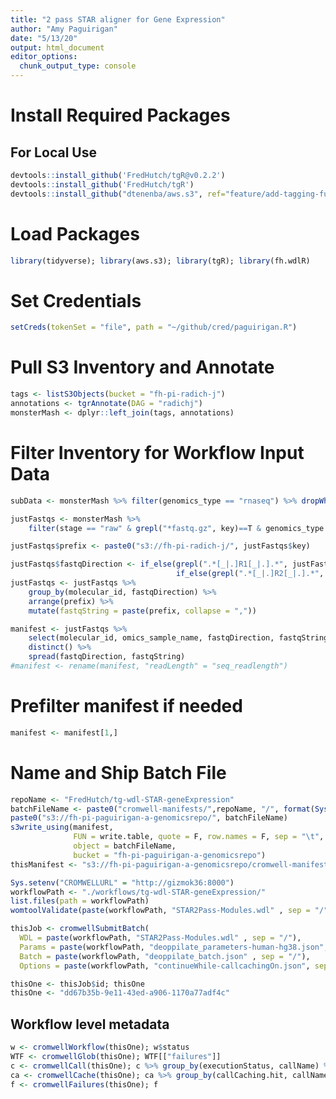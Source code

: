 ```yaml
---
title: "2 pass STAR aligner for Gene Expression"
author: "Amy Paguirigan"
date: "5/13/20"
output: html_document
editor_options: 
  chunk_output_type: console
---
```

# Install Required Packages

## For Local Use
```r
devtools::install_github('FredHutch/tgR@v0.2.2')
devtools::install_github('FredHutch/tgR')
devtools::install_github("dtenenba/aws.s3", ref="feature/add-tagging-functions")
```

# Load Packages
```r
library(tidyverse); library(aws.s3); library(tgR); library(fh.wdlR)
```

# Set Credentials 
```r
setCreds(tokenSet = "file", path = "~/github/cred/paguirigan.R")
```

# Pull S3 Inventory and Annotate
```r
tags <- listS3Objects(bucket = "fh-pi-radich-j")
annotations <- tgrAnnotate(DAG = "radichj")
monsterMash <- dplyr::left_join(tags, annotations)
```

# Filter Inventory for Workflow Input Data

```r
subData <- monsterMash %>% filter(genomics_type == "rnaseq") %>% dropWhen()

justFastqs <- monsterMash %>% 
    filter(stage == "raw" & grepl("*fastq.gz", key)==T & genomics_type == "rnaseq") %>% dropWhen()

justFastqs$prefix <- paste0("s3://fh-pi-radich-j/", justFastqs$key)

justFastqs$fastqDirection <- if_else(grepl(".*[_|.]R1[_|.].*", justFastqs$key)==T, "R1", 
                                     if_else(grepl(".*[_|.]R2[_|.].*", justFastqs$key)==T, "R2", "NA"))
justFastqs <- justFastqs %>% 
    group_by(molecular_id, fastqDirection) %>% 
    arrange(prefix) %>% 
    mutate(fastqString = paste(prefix, collapse = ","))

manifest <- justFastqs %>% 
    select(molecular_id, omics_sample_name, fastqDirection, fastqString) %>% 
    distinct() %>% 
    spread(fastqDirection, fastqString) 
#manifest <- rename(manifest, "readLength" = "seq_readlength")
```


# Prefilter manifest if needed
```r
manifest <- manifest[1,]
```

# Name and Ship Batch File
```r
repoName <- "FredHutch/tg-wdl-STAR-geneExpression"
batchFileName <- paste0("cromwell-manifests/",repoName, "/", format(Sys.Date(), "%Y-%m-%d-"), "Deeg-STAR-batchofOne.tsv")
paste0("s3://fh-pi-paguirigan-a-genomicsrepo/", batchFileName)
s3write_using(manifest,
              FUN = write.table, quote = F, row.names = F, sep = "\t",
              object = batchFileName,
              bucket = "fh-pi-paguirigan-a-genomicsrepo")
thisManifest <- "s3://fh-pi-paguirigan-a-genomicsrepo/cromwell-manifests/FredHutch/tg-wdl-STAR-geneExpression/2020-05-13-Deeg-STAR-batchofOne.tsv"
```

```r
Sys.setenv("CROMWELLURL" = "http://gizmok36:8000")
workflowPath <- "./workflows/tg-wdl-STAR-geneExpression/"
list.files(path = workflowPath)
womtoolValidate(paste(workflowPath, "STAR2Pass-Modules.wdl" , sep = "/"))

thisJob <- cromwellSubmitBatch(
  WDL = paste(workflowPath, "STAR2Pass-Modules.wdl" , sep = "/"),
  Params = paste(workflowPath, "deoppilate_parameters-human-hg38.json", sep = "/"),
  Batch = paste(workflowPath, "deoppilate_batch.json" , sep = "/"),
  Options = paste(workflowPath, "continueWhile-callcachingOn.json", sep = "/"))

thisOne <- thisJob$id; thisOne
thisOne <- "dd67b35b-9e11-43ed-a906-1170a77adf4c"
```

## Workflow level metadata
```r
w <- cromwellWorkflow(thisOne); w$status
WTF <- cromwellGlob(thisOne); WTF[["failures"]]
c <- cromwellCall(thisOne); c %>% group_by(executionStatus, callName) %>% summarize(status = n())
ca <- cromwellCache(thisOne); ca %>% group_by(callCaching.hit, callName) %>% summarize(hits = n())
f <- cromwellFailures(thisOne); f
```

